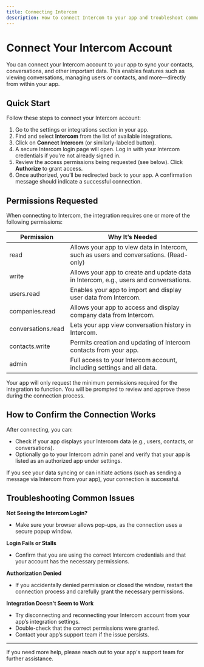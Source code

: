 ```yaml
---
title: Connecting Intercom
description: How to connect Intercom to your app and troubleshoot common issues.
---
```


# Connect Your Intercom Account

You can connect your Intercom account to your app to sync your contacts, conversations, and other important data. This enables features such as viewing conversations, managing users or contacts, and more—directly from within your app.

## Quick Start

Follow these steps to connect your Intercom account:

1. Go to the settings or integrations section in your app.
2. Find and select **Intercom** from the list of available integrations.
3. Click on **Connect Intercom** (or similarly-labeled button).
4. A secure Intercom login page will open. Log in with your Intercom credentials if you're not already signed in.
5. Review the access permissions being requested (see below). Click **Authorize** to grant access.
6. Once authorized, you’ll be redirected back to your app. A confirmation message should indicate a successful connection.

## Permissions Requested

When connecting to Intercom, the integration requires one or more of the following permissions:

| Permission         | Why It’s Needed                                                        |
|--------------------|------------------------------------------------------------------------|
| read               | Allows your app to view data in Intercom, such as users and conversations. (Read-only) |
| write              | Allows your app to create and update data in Intercom, e.g., users and conversations.         |
| users.read         | Enables your app to import and display user data from Intercom.         |
| companies.read     | Allows your app to access and display company data from Intercom.       |
| conversations.read | Lets your app view conversation history in Intercom.                   |
| contacts.write     | Permits creation and updating of Intercom contacts from your app.       |
| admin              | Full access to your Intercom account, including settings and all data.  |

Your app will only request the minimum permissions required for the integration to function. You will be prompted to review and approve these during the connection process.

## How to Confirm the Connection Works

After connecting, you can:
- Check if your app displays your Intercom data (e.g., users, contacts, or conversations).
- Optionally go to your Intercom admin panel and verify that your app is listed as an authorized app under settings.

If you see your data syncing or can initiate actions (such as sending a message via Intercom from your app), your connection is successful.

## Troubleshooting Common Issues

**Not Seeing the Intercom Login?**
- Make sure your browser allows pop-ups, as the connection uses a secure popup window.

**Login Fails or Stalls**
- Confirm that you are using the correct Intercom credentials and that your account has the necessary permissions.

**Authorization Denied**
- If you accidentally denied permission or closed the window, restart the connection process and carefully grant the necessary permissions.

**Integration Doesn't Seem to Work**
- Try disconnecting and reconnecting your Intercom account from your app’s integration settings.
- Double-check that the correct permissions were granted.
- Contact your app’s support team if the issue persists.

---
If you need more help, please reach out to your app's support team for further assistance.